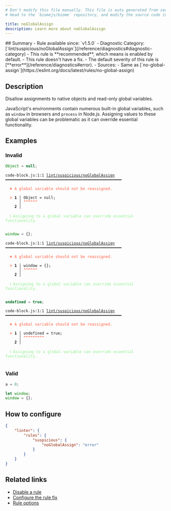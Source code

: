 ```yaml
---
# Don't modify this file manually. This file is auto generated from source, and you will lose your changes next time the website is built.
# Head to the `biomejs/biome` repository, and modify the source code in there.

title: noGlobalAssign
description: Learn more about noGlobalAssign
---
```


<Tabs>
<TabItem label="JavaScript (and super languages)" icon="seti:javascript">
## Summary
- Rule available since: `v1.5.0`
- Diagnostic Category: [`lint/suspicious/noGlobalAssign`](/reference/diagnostics#diagnostic-category)
- This rule is **recommended**, which means is enabled by default.
- This rule doesn't have a fix.
- The default severity of this rule is [**error**](/reference/diagnostics#error).
- Sources: 
  - Same as [`no-global-assign`](https://eslint.org/docs/latest/rules/no-global-assign)

## Description
Disallow assignments to native objects and read-only global variables.

JavaScript's environments contain numerous built-in global variables, such as `window` in browsers and `process` in Node.js.
Assigning values to these global variables can be problematic as it can override essential functionality.

## Examples

### Invalid

```js
Object = null;
```

<pre class="language-text"><code class="language-text">code-block.js:1:1 <a href="https://biomejs.dev/linter/rules/no-global-assign">lint/suspicious/noGlobalAssign</a> ━━━━━━━━━━━━━━━━━━━━━━━━━━━━━━━━━━━━━━━━━━━━━━━━━━━<br /><br />  <strong><span style="color: Tomato;">✖</span></strong> <span style="color: Tomato;">A global variable should not be reassigned.</span><br />  <br />  <strong><span style="color: Tomato;">&gt;</span></strong> <strong>1 │ </strong>Object = null;<br />   <strong>   │ </strong><strong><span style="color: Tomato;">^</span></strong><strong><span style="color: Tomato;">^</span></strong><strong><span style="color: Tomato;">^</span></strong><strong><span style="color: Tomato;">^</span></strong><strong><span style="color: Tomato;">^</span></strong><strong><span style="color: Tomato;">^</span></strong><br />    <strong>2 │ </strong><br />  <br />  <strong><span style="color: lightgreen;">ℹ</span></strong> <span style="color: lightgreen;">Assigning to a global variable can override essential functionality.</span><br />  <br /></code></pre>

```js
window = {};
```

<pre class="language-text"><code class="language-text">code-block.js:1:1 <a href="https://biomejs.dev/linter/rules/no-global-assign">lint/suspicious/noGlobalAssign</a> ━━━━━━━━━━━━━━━━━━━━━━━━━━━━━━━━━━━━━━━━━━━━━━━━━━━<br /><br />  <strong><span style="color: Tomato;">✖</span></strong> <span style="color: Tomato;">A global variable should not be reassigned.</span><br />  <br />  <strong><span style="color: Tomato;">&gt;</span></strong> <strong>1 │ </strong>window = &#123;&#125;;<br />   <strong>   │ </strong><strong><span style="color: Tomato;">^</span></strong><strong><span style="color: Tomato;">^</span></strong><strong><span style="color: Tomato;">^</span></strong><strong><span style="color: Tomato;">^</span></strong><strong><span style="color: Tomato;">^</span></strong><strong><span style="color: Tomato;">^</span></strong><br />    <strong>2 │ </strong><br />  <br />  <strong><span style="color: lightgreen;">ℹ</span></strong> <span style="color: lightgreen;">Assigning to a global variable can override essential functionality.</span><br />  <br /></code></pre>

```js
undefined = true;
```

<pre class="language-text"><code class="language-text">code-block.js:1:1 <a href="https://biomejs.dev/linter/rules/no-global-assign">lint/suspicious/noGlobalAssign</a> ━━━━━━━━━━━━━━━━━━━━━━━━━━━━━━━━━━━━━━━━━━━━━━━━━━━<br /><br />  <strong><span style="color: Tomato;">✖</span></strong> <span style="color: Tomato;">A global variable should not be reassigned.</span><br />  <br />  <strong><span style="color: Tomato;">&gt;</span></strong> <strong>1 │ </strong>undefined = true;<br />   <strong>   │ </strong><strong><span style="color: Tomato;">^</span></strong><strong><span style="color: Tomato;">^</span></strong><strong><span style="color: Tomato;">^</span></strong><strong><span style="color: Tomato;">^</span></strong><strong><span style="color: Tomato;">^</span></strong><strong><span style="color: Tomato;">^</span></strong><strong><span style="color: Tomato;">^</span></strong><strong><span style="color: Tomato;">^</span></strong><strong><span style="color: Tomato;">^</span></strong><br />    <strong>2 │ </strong><br />  <br />  <strong><span style="color: lightgreen;">ℹ</span></strong> <span style="color: lightgreen;">Assigning to a global variable can override essential functionality.</span><br />  <br /></code></pre>

### Valid

```js
a = 0;
```

```js
let window;
window = {};
```

## How to configure
```json title="biome.json"
{
	"linter": {
		"rules": {
			"suspicious": {
				"noGlobalAssign": "error"
			}
		}
	}
}

```
## Related links

- [Disable a rule](/linter/#disable-a-lint-rule)
- [Configure the rule fix](/linter#configure-the-rule-fix)
- [Rule options](/linter/#rule-options)

</TabItem>
</Tabs>

